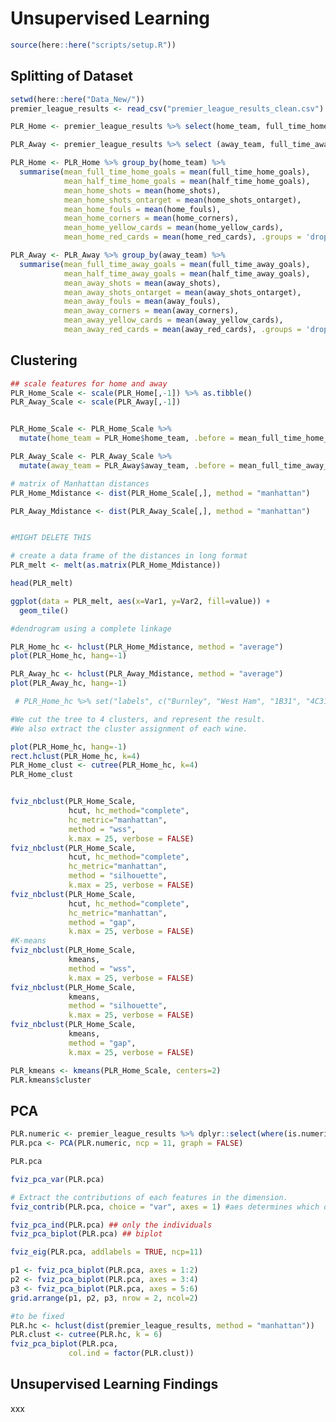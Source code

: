 # Unsupervised Learning

```r
source(here::here("scripts/setup.R"))
```

## Splitting of Dataset

```r
setwd(here::here("Data_New/"))
premier_league_results <- read_csv("premier_league_results_clean.csv")

PLR_Home <- premier_league_results %>% select(home_team, full_time_home_goals, half_time_home_goals, home_shots, home_shots_ontarget, home_fouls, home_corners, home_yellow_cards, home_red_cards)

PLR_Away <- premier_league_results %>% select (away_team, full_time_away_goals, half_time_away_goals, away_shots, away_shots_ontarget, away_fouls, away_corners, away_yellow_cards, away_red_cards)
```

```r
PLR_Home <- PLR_Home %>% group_by(home_team) %>% 
  summarise(mean_full_time_home_goals = mean(full_time_home_goals), 
            mean_half_time_home_goals = mean(half_time_home_goals), 
            mean_home_shots = mean(home_shots),
            mean_home_shots_ontarget = mean(home_shots_ontarget),
            mean_home_fouls = mean(home_fouls),
            mean_home_corners = mean(home_corners),
            mean_home_yellow_cards = mean(home_yellow_cards),
            mean_home_red_cards = mean(home_red_cards), .groups = 'drop')
```


```r
PLR_Away <- PLR_Away %>% group_by(away_team) %>% 
  summarise(mean_full_time_away_goals = mean(full_time_away_goals), 
            mean_half_time_away_goals = mean(half_time_away_goals), 
            mean_away_shots = mean(away_shots),
            mean_away_shots_ontarget = mean(away_shots_ontarget),
            mean_away_fouls = mean(away_fouls),
            mean_away_corners = mean(away_corners),
            mean_away_yellow_cards = mean(away_yellow_cards),
            mean_away_red_cards = mean(away_red_cards), .groups = 'drop')
```


## Clustering

```r

## scale features for home and away
PLR_Home_Scale <- scale(PLR_Home[,-1]) %>% as.tibble()
PLR_Away_Scale <- scale(PLR_Away[,-1]) 


PLR_Home_Scale <- PLR_Home_Scale %>% 
  mutate(home_team = PLR_Home$home_team, .before = mean_full_time_home_goals )

PLR_Away_Scale <- PLR_Away_Scale %>% 
  mutate(away_team = PLR_Away$away_team, .before = mean_full_time_away_goals )

```



```r

# matrix of Manhattan distances 
PLR_Home_Mdistance <- dist(PLR_Home_Scale[,], method = "manhattan")

PLR_Away_Mdistance <- dist(PLR_Away_Scale[,], method = "manhattan")


#MIGHT DELETE THIS

# create a data frame of the distances in long format 
PLR_melt <- melt(as.matrix(PLR_Home_Mdistance))

head(PLR_melt)

ggplot(data = PLR_melt, aes(x=Var1, y=Var2, fill=value)) + 
  geom_tile()
```

```r
#dendrogram using a complete linkage

PLR_Home_hc <- hclust(PLR_Home_Mdistance, method = "average")
plot(PLR_Home_hc, hang=-1)

PLR_Away_hc <- hclust(PLR_Away_Mdistance, method = "average")
plot(PLR_Away_hc, hang=-1)

 # PLR_Home_hc %>% set("labels", c("Burnley", "West Ham", "1B31", "4C31", "2C31", "4A31", "2B31", "1A31", "3B31", "3C31", "3A31", "4B31")) %>% plot(main="Dendrogram day 42")
```

```r
#We cut the tree to 4 clusters, and represent the result.
#We also extract the cluster assignment of each wine.

plot(PLR_Home_hc, hang=-1)
rect.hclust(PLR_Home_hc, k=4)
PLR_Home_clust <- cutree(PLR_Home_hc, k=4)
PLR_Home_clust


fviz_nbclust(PLR_Home_Scale,
             hcut, hc_method="complete",
             hc_metric="manhattan",
             method = "wss", 
             k.max = 25, verbose = FALSE)
fviz_nbclust(PLR_Home_Scale,
             hcut, hc_method="complete",
             hc_metric="manhattan",
             method = "silhouette", 
             k.max = 25, verbose = FALSE)
fviz_nbclust(PLR_Home_Scale,
             hcut, hc_method="complete",
             hc_metric="manhattan",
             method = "gap", 
             k.max = 25, verbose = FALSE)
#K-means
fviz_nbclust(PLR_Home_Scale,
             kmeans,
             method = "wss", 
             k.max = 25, verbose = FALSE)
fviz_nbclust(PLR_Home_Scale,
             kmeans, 
             method = "silhouette", 
             k.max = 25, verbose = FALSE)
fviz_nbclust(PLR_Home_Scale,
             kmeans,
             method = "gap", 
             k.max = 25, verbose = FALSE)

PLR_kmeans <- kmeans(PLR_Home_Scale, centers=2)
PLR.kmeans$cluster
```


## PCA

```r
PLR.numeric <- premier_league_results %>% dplyr::select(where(is.numeric))
PLR.pca <- PCA(PLR.numeric, ncp = 11, graph = FALSE)

PLR.pca
```

```r
fviz_pca_var(PLR.pca)
```


```r
# Extract the contributions of each features in the dimension.
fviz_contrib(PLR.pca, choice = "var", axes = 1) #aes determines which dimension
```

```r
fviz_pca_ind(PLR.pca) ## only the individuals
fviz_pca_biplot(PLR.pca) ## biplot
```


```r
fviz_eig(PLR.pca, addlabels = TRUE, ncp=11)
```


```r
p1 <- fviz_pca_biplot(PLR.pca, axes = 1:2) 
p2 <- fviz_pca_biplot(PLR.pca, axes = 3:4) 
p3 <- fviz_pca_biplot(PLR.pca, axes = 5:6) 
grid.arrange(p1, p2, p3, nrow = 2, ncol=2)
```

```r
#to be fixed
PLR.hc <- hclust(dist(premier_league_results, method = "manhattan"))
PLR.clust <- cutree(PLR.hc, k = 6)
fviz_pca_biplot(PLR.pca,
             col.ind = factor(PLR.clust))
```

## Unsupervised Learning Findings

xxx